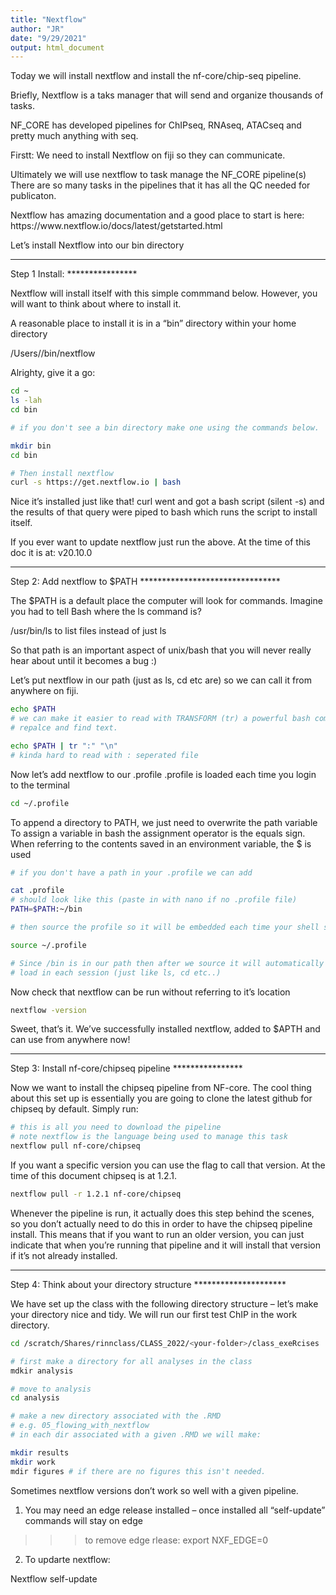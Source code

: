 ```yaml
---
title: "Nextflow"
author: "JR"
date: "9/29/2021"
output: html_document
---
```


Today we will install nextflow and install the nf-core/chip-seq pipeline. 

Briefly, Nextflow is a taks manager that will send and organize thousands of tasks.

NF_CORE has developed pipelines for ChIPseq, RNAseq, ATACseq and pretty much anything with seq. 

Firstt: We need to install Nextflow on fiji so they can communicate. 

Ultimately we will use nextflow to task manage the NF_CORE pipeline(s)
There are so many tasks in the pipelines that it has all the QC needed for publicaton.


Nextflow has amazing documentation and a good place to start is here:
https://www.nextflow.io/docs/latest/getstarted.html


Let's install Nextflow into our bin directory
 

****************
Step 1 Install:
****************

Nextflow will install itself with this simple commmand below. However, you will
want to think about where to install it. 

A reasonable place to install it is in a "bin" directory within your home directory

/Users/<identikey>/bin/nextflow

Alrighty, give it a go:

```bash

cd ~
ls -lah
cd bin

# if you don't see a bin directory make one using the commands below. 

mkdir bin
cd bin

# Then install nextflow
curl -s https://get.nextflow.io | bash
```

Nice it's installed just like that! 
curl went and got a bash script (silent -s)
and the results of that query were piped to bash 
which runs the script to install itself.


If you ever want to update nextflow just run the above. At the time of this doc
it is at: v20.10.0

********************************
Step 2: Add nextflow to $PATH 
********************************

The $PATH is a default place the computer will look for commands. Imagine you
had to tell Bash where the ls command is?

/usr/bin/ls to list files instead of just ls

So that path is an important aspect of unix/bash that you will never really hear
about until it becomes a bug :) 

Let's put nextflow in our path (just as ls, cd etc are) so we can call it from anywhere on fiji.

```bash

echo $PATH
# we can make it easier to read with TRANSFORM (tr) a powerful bash command to
# repalce and find text.

echo $PATH | tr ":" "\n"
# kinda hard to read with : seperated file

```


Now let's add nextflow to our .profile 
.profile is loaded each time you login to the terminal
```BASH

cd ~/.profile

```

To append a directory to PATH, we just need to overwrite the path variable
To assign a variable in bash the assignment operator is the equals sign. 
When referring to the contents saved in an environment variable, the $ is used
```bash

# if you don't have a path in your .profile we can add

cat .profile 
# should look like this (paste in with nano if no .profile file)
PATH=$PATH:~/bin

# then source the profile so it will be embedded each time your shell starts.

source ~/.profile

# Since /bin is in our path then after we source it will automatically
# load in each session (just like ls, cd etc..)


```


Now check that nextflow can be run without referring to it's location
```BASH

nextflow -version
```

Sweet, that's it. We've successfully installed nextflow, added to $APTH and can use from anywhere now!


****************
Step 3: Install nf-core/chipseq pipeline
****************

Now we want to install the chipseq pipeline from NF-core. The cool thing about 
this set up is essentially you are going to clone the latest github for chipseq
by default. Simply run:


```BASH

# this is all you need to download the pipeline
# note nextflow is the language being used to manage this task
nextflow pull nf-core/chipseq

```

If you want a specific version you can use the flag to call that version.
At the time of this document chipseq is at 1.2.1. 

```BASH

nextflow pull -r 1.2.1 nf-core/chipseq

```

Whenever the pipeline is run, it actually does this step behind the scenes,
so you don't actually need to do this in order to have the chipseq pipeline install.
This means that if you want to run an older version, you can just indicate that when
you're running that pipeline and it will install that version if it's not 
already installed.

*********************
Step 4: Think about your directory structure
*********************

We have set up the class with the following directory structure -- let's make your directory nice and tidy.
We will run our first test ChIP in the work directory.

```BASH
cd /scratch/Shares/rinnclass/CLASS_2022/<your-folder>/class_exeRcises

# first make a directory for all analyses in the class
mdkir analysis

# move to analysis 
cd analysis

# make a new directory associated with the .RMD 
# e.g. 05_flowing_with_nextflow
# in each dir associated with a given .RMD we will make:

mkdir results
mkdir work
mdir figures # if there are no figures this isn't needed.

```

Sometimes nextflow versions don't work so well with a given pipeline. 

1) You may need an edge release installed -- once installed all "self-update" commands will stay on edge

>>> to remove edge rlease: export NXF_EDGE=0

2) To updarte nextflow:

Nextflow self-update


